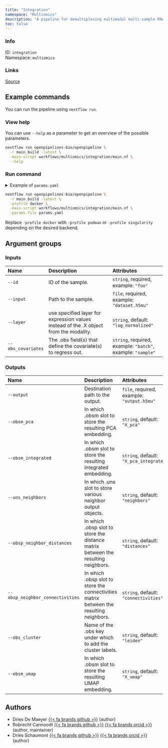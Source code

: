 ```yaml
---
title: "Integration"
namespace: "Multiomics"
description: "A pipeline for demultiplexing multimodal multi-sample RNA transcriptomics data"
toc: false
---
```


::: {.column-margin}

### Info

ID: `integration`  
Namespace: `multiomics`

### Links
[Source](https://github.com/openpipelines-bio/openpipeline/blob/main/workflows/multiomics/integration){.btn-action .btn-sm .btn-info .btn role="button"}

:::



## Example commands

You can run the pipeline using `nextflow run`.

### View help

You can use `--help` as a parameter to get an overview of the possible parameters.

```bash
nextflow run openpipelines-bio/openpipeline \
  -r main_build -latest \
  -main-script workflows/multiomics/integration/main.nf \
  --help
```

### Run command

<details>
<summary>Example of `params.yaml`</summary>
```yaml

```
</details>

```bash
nextflow run openpipelines-bio/openpipeline \
  -r main_build -latest \
  -profile docker \
  -main-script workflows/multiomics/integration/main.nf \
  -params-file params.yaml
```

:::{.callout-note}
Replace `-profile docker` with `-profile podman` or `-profile singularity` depending on the desired backend.
:::

## Argument groups

### Inputs

|Name               |Description                                                                           |Attributes                                                  |
|:------------------|:-------------------------------------------------------------------------------------|:-----------------------------------------------------------|
|`--id`             |ID of the sample.                                                                     |`string`, required, example: `"foo"`                        |
|`--input`          |Path to the sample.                                                                   |`file`, required, example: `"dataset.h5mu"`                 |
|`--layer`          |use specified layer for expression values instead of the .X object from the modality. |`string`, default: `"log_normalized"`                       |
|`--obs_covariates` |The .obs field(s) that define the covariate(s) to regress out.                        |`string`, required, example: `"batch"`, example: `"sample"` |


### Outputs

|Name                             |Description                                                                             |Attributes                                 |
|:--------------------------------|:---------------------------------------------------------------------------------------|:------------------------------------------|
|`--output`                       |Destination path to the output.                                                         |`file`, required, example: `"output.h5mu"` |
|`--obsm_pca`                     |In which .obsm slot to store the resulting PCA embedding.                               |`string`, default: `"X_pca"`               |
|`--obsm_integrated`              |In which .obsm slot to store the resulting integrated embedding.                        |`string`, default: `"X_pca_integrated"`    |
|`--uns_neighbors`                |In which .uns slot to store various neighbor output objects.                            |`string`, default: `"neighbors"`           |
|`--obsp_neighbor_distances`      |In which .obsp slot to store the distance matrix between the resulting neighbors.       |`string`, default: `"distances"`           |
|`--obsp_neighbor_connectivities` |In which .obsp slot to store the connectivities matrix between the resulting neighbors. |`string`, default: `"connectivities"`      |
|`--obs_cluster`                  |Name of the .obs key under which to add the cluster labels.                             |`string`, default: `"leiden"`              |
|`--obsm_umap`                    |In which .obsm slot to store the resulting UMAP embedding.                              |`string`, default: `"X_umap"`              |

## Authors

  * Dries De Maeyer [{{< fa brands github >}}](https://github.com/ddemaeyer) (author)
  * Robrecht Cannoodt [{{< fa brands github >}}](https://github.com/rcannood) [{{< fa brands orcid >}}](https://orcid.org/0000-0003-3641-729X) (author, maintainer)
  * Dries Schaumont [{{< fa brands github >}}](https://github.com/DriesSchaumont) [{{< fa brands orcid >}}](https://orcid.org/0000-0002-4389-0440) (author)
